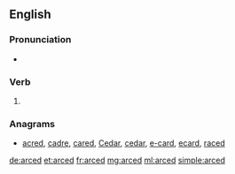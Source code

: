 ==English==

===Pronunciation===
* {{IPA|/ɑːkt/|lang=en}}

===Verb===
{{head|en|verb form}}

# {{en-past of|arc}}

===Anagrams===
* [[acred#English|acred]], [[cadre#English|cadre]], [[cared#English|cared]], [[Cedar#English|Cedar]], [[cedar#English|cedar]], [[e-card#English|e-card]], [[ecard#English|ecard]], [[raced#English|raced]]

[[de:arced]]
[[et:arced]]
[[fr:arced]]
[[mg:arced]]
[[ml:arced]]
[[simple:arced]]